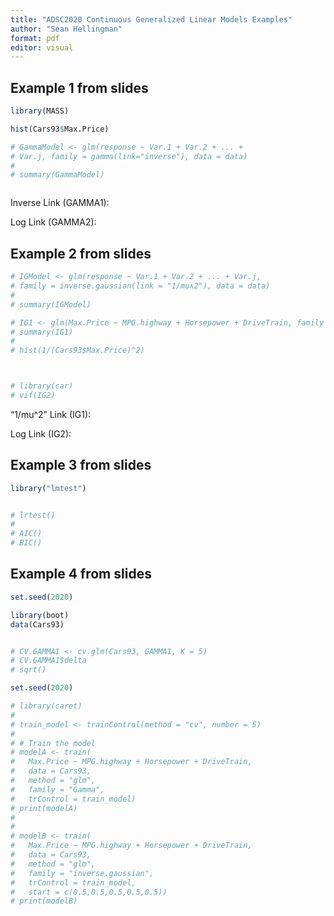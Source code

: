 ```yaml
---
title: "ADSC2020 Continuous Generalized Linear Models Examples"
author: "Sean Hellingman"
format: pdf
editor: visual
---
```


## Example 1 from slides

```r
library(MASS)

hist(Cars93$Max.Price)

# GammaModel <- glm(response ~ Var.1 + Var.2 + ... +
# Var.j, family = gamma(link="inverse"), data = data)
# 
# summary(GammaModel)



```

Inverse Link (GAMMA1):

Log Link (GAMMA2):

## Example 2 from slides

```r



# IGModel <- glm(response ~ Var.1 + Var.2 + ... + Var.j,
# family = inverse.gaussian(link = "1/mu∧2"), data = data)
# 
# summary(IGModel)

# IG1 <- glm(Max.Price ~ MPG.highway + Horsepower + DriveTrain, family = inverse.gaussian(link = "1/mu^2"), data = Cars93, start = c(0.5,0.5,0.5,0.5,0.5))
# summary(IG1)
# 
# hist(1/(Cars93$Max.Price)^2)



# library(car)
# vif(IG2)

```

"1/mu\^2" Link (IG1):

Log Link (IG2):

## Example 3 from slides

```r

library("lmtest")


# lrtest() 
# 
# AIC()
# BIC() 
```

## Example 4 from slides

```r

set.seed(2020)

library(boot)
data(Cars93)


# CV.GAMMA1 <- cv.glm(Cars93, GAMMA1, K = 5) 
# CV.GAMMA1$delta
# sqrt()


```

```r


set.seed(2020)

# library(caret)
# 
# train_model <- trainControl(method = "cv", number = 5)
# 
# # Train the model
# modelA <- train(
#   Max.Price ~ MPG.highway + Horsepower + DriveTrain, 
#   data = Cars93, 
#   method = "glm",
#   family = "Gamma",
#   trControl = train_model)
# print(modelA)
# 
# 
# modelB <- train(
#   Max.Price ~ MPG.highway + Horsepower + DriveTrain, 
#   data = Cars93, 
#   method = "glm",
#   family = "inverse.gaussian",
#   trControl = train_model,
#   start = c(0.5,0.5,0.5,0.5,0.5))
# print(modelB)





```
